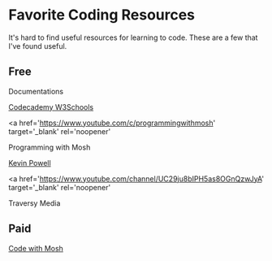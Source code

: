 
<Head
  title='Favorite Coding Resources'
  description='Favorite Coding Resources'
/>

# Favorite Coding Resources

It's hard to find useful resources for learning to code. These are a few that I've found useful.

## Free

Documentations

<a href='https://www.codecademy.com' target='_blank' rel='noopener'>
  Codecademy
</a>

<a href='https://www.w3schools.com' target='_blank' rel='noopener'>
  W3Schools
</a>

<a
  href='https://www.youtube.com/c/programmingwithmosh'
  target='_blank'
  rel='noopener'
>
  Programming with Mosh
</a>

<a href='https://www.youtube.com/kepowob' target='_blank' rel='noopener'>
  Kevin Powell
</a>

<a
  href='https://www.youtube.com/channel/UC29ju8bIPH5as8OGnQzwJyA'
  target='_blank'
  rel='noopener'
>
  Traversy Media
</a>

## Paid

<a href='https://codewithmosh.com' target='_blank' rel='noopener'>
  Code with Mosh
</a>
